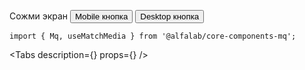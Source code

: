 



<Meta
    title='Компоненты/Mq'
    component={Mq}
/>


<!-- Canvas -->

<Story name='Mq'>
    <Space>
        <Typography.Title view='small'>
            Сожми экран
        </Typography.Title>
        <Mq query='--mobile'>
            <Button>Mobile кнопка</Button>
        </Mq>
        <Mq query='--tablet-s'>
            <Button>Desktop кнопка</Button>
        </Mq>
    </Space>
</Story>


<!-- Docs -->

<ComponentHeader
    name='Mq'
    version={version}
    package='@alfalab/core-components-mq'
    stage={1}
/>

```tsx
import { Mq, useMatchMedia } from '@alfalab/core-components-mq';
```

<Tabs
    description={<Description />}
    props={<Props of={Mq} />}
/>
